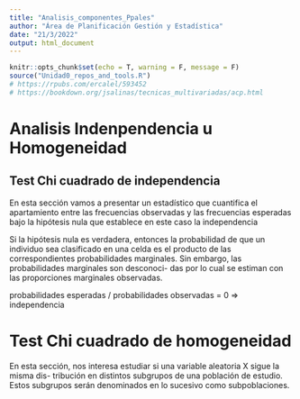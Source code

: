 ```yaml
---
title: "Analisis_componentes_Ppales"
author: "Área de Planificación Gestión y Estadística"
date: "21/3/2022"
output: html_document
---
```

```r
knitr::opts_chunk$set(echo = T, warning = F, message = F)
source("Unidad0_repos_and_tools.R")
# https://rpubs.com/ercalel/593452
# https://bookdown.org/jsalinas/tecnicas_multivariadas/acp.html
```

# Analisis Indenpendencia u Homogeneidad

## Test Chi cuadrado de independencia

En esta sección vamos a presentar un estadístico que cuantifica el apartamiento entre las
frecuencias observadas y las frecuencias esperadas bajo la hipótesis nula que establece
en este caso la independencia

Si la hipótesis nula es verdadera, entonces la probabilidad
de que un individuo sea clasificado en una celda es el producto de las correspondientes
probabilidades marginales. Sin embargo, las probabilidades marginales son desconoci-
das por lo cual se estiman con las proporciones marginales observadas.


probabilidades esperadas / probabilidades observadas =  0 => independencia

# Test Chi cuadrado de homogeneidad

En esta sección, nos interesa estudiar si una variable aleatoria X sigue la misma dis-
tribución en distintos subgrupos de una población de estudio. Estos subgrupos serán
denominados en lo sucesivo como subpoblaciones. 